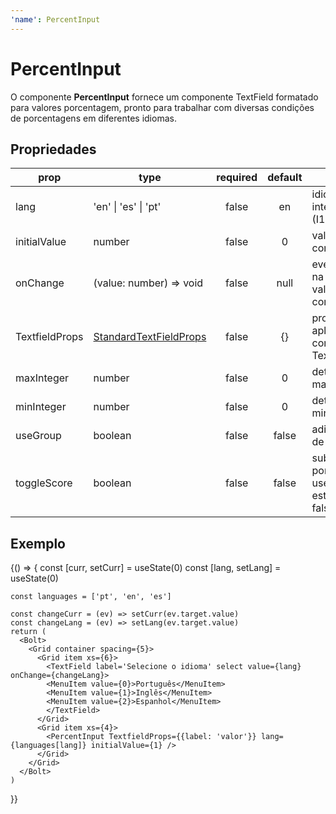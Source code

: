 ```yaml
---
'name': PercentInput
---
```





# PercentInput

O componente **PercentInput** fornece um componente TextField formatado para valores porcentagem, pronto para trabalhar com diversas condições de porcentagens em diferentes idiomas.

## Propriedades

| **prop**       | **type**                                                                   | **required** |   **default**   | **desc**                                                               |
| -------------- | -------------------------------------------------------------------------- | :----------: | :-------------: | -----------------------------------------------------------------------|
| lang           | 'en' \| 'es' \| 'pt'                                                       |    false     |       en        | idioma da pagina - internacionalização (I18n)                          |
| initialValue   | number                                                                     |    false     |        0        | valor inicial do componente                                            |
| onChange       | (value: number) => void                                                    |    false     |      null       | evento disparado na mudança de valor do componente                     |
| TextfieldProps | [StandardTextFieldProps](https://material-ui.com/pt/api/text-field/#props) |    false     |       {}        | propriedades aplicadas ao componente TextField                         |
| maxInteger     | number                                                                     |    false     |        0        | determina valor maximo                                                 |
| minInteger     | number                                                                     |    false     |        0        | determina valor minimo                                                 |
| useGroup       | boolean                                                                    |    false     |      false      | adiciona separador de milhar ('.')                                     | 
| toggleScore    | boolean                                                                    |    false     |      false      | substitui virgula por ponto (* useGroup deve estar na condição false)  |




## Exemplo

<Playground>
  {() => {
    const [curr, setCurr] = useState(0)
    const [lang, setLang] = useState(0)

    const languages = ['pt', 'en', 'es']

    const changeCurr = (ev) => setCurr(ev.target.value)
    const changeLang = (ev) => setLang(ev.target.value)
    return (
      <Bolt>
        <Grid container spacing={5}>
          <Grid item xs={6}>
            <TextField label='Selecione o idioma' select value={lang} onChange={changeLang}>
            <MenuItem value={0}>Português</MenuItem>
            <MenuItem value={1}>Inglês</MenuItem>
            <MenuItem value={2}>Espanhol</MenuItem>
            </TextField>
          </Grid>
          <Grid item xs={4}>
            <PercentInput TextfieldProps={{label: 'valor'}} lang={languages[lang]} initialValue={1} />
          </Grid>
        </Grid>
      </Bolt>
    )

}}

</Playground>
